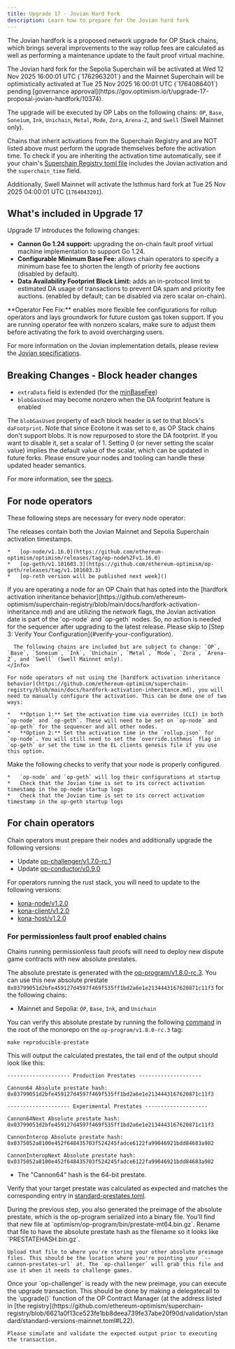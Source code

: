 ```yaml
---
title: Upgrade 17 - Jovian Hard Fork
description: Learn how to prepare for the Jovian hard fork
---
```


The Jovian hardfork is a proposed network upgrade for OP Stack chains, which brings several improvements to the way rollup fees are calculated as well as performing a maintenance update to the fault proof virtual machine.

<Info>
  The Jovian hard fork for the Sepolia Superchain will be activated at Wed 12 Nov 2025 16:00:01 UTC (`1762963201`) and the Mainnet Superchain will be optimistically activated at Tue 25 Nov 2025 16:00:01 UTC (`1764086401`) pending [governance approval](https://gov.optimism.io/t/upgrade-17-proposal-jovian-hardfork/10374).

  The upgrade will be executed by OP Labs on the following chains: `OP`, `Base`, `Soneium`, `Ink`, `Unichain`, `Metal`, `Mode`, `Zora`, `Arena-Z`, and `Swell` (Swell Mainnet only).

  Chains that inherit activations from the Superchain Registry and are NOT listed above must perform the upgrade themselves before the activation time. To check if you are inheriting the activation time automatically, see if your chain's [Superchain Registry toml file](https://github.com/ethereum-optimism/superchain-registry/tree/main/superchain/configs) includes the Jovian activation and the `superchain_time` field.

  Additionally, Swell Mainnet will activate the Isthmus hard fork at Tue 25 Nov 2025 04:00:01 UTC (`1764043201`).
</Info>

## What's included in Upgrade 17

Upgrade 17 introduces the following changes:

* **Cannon Go 1.24 support:** upgrading the on-chain fault proof virtual machine implementation to support Go 1.24.
* **Configurable Minimum Base Fee:** allows chain operators to specify a minimum base fee to shorten the length of priority fee auctions (disabled by default).
* **Data Availability Footprint Block Limit:** adds an in-protocol limit to estimated DA usage of transactions to prevent DA spam and priority fee auctions. (enabled by default; can be disabled via zero scalar on-chain).

<Info>
**Operator Fee Fix:** enables more flexible fee configurations for rollup operators and lays groundwork for future custom gas token support. If you are running operator fee with nonzero scalars, make sure to adjust them before activating the fork to avoid overcharging users.
</Info>

For more information on the Jovian implementation details, please review the [Jovian specifications](https://specs.optimism.io/protocol/jovian/overview.html).

## Breaking Changes - Block header changes

* `extraData` field is extended (for the [minBaseFee](https://specs.optimism.io/protocol/jovian/exec-engine.html#minimum-base-fee-in-block-header))
* `blobGasUsed` may become nonzero when the DA footprint feature is enabled

The `blobGasUsed` property of each block header is set to that block's `daFootprint`. Note that since Ecotone it was set to `0`, as OP Stack chains don't support blobs. It is now repurposed to store the DA footprint. If you want to disable it, set a scalar of 1. Setting 0 (or never setting the scalar value) implies the default value of the scalar, which can be updated in future forks. Please ensure your nodes and tooling can handle these updated header semantics.

For more information, see the [specs](https://specs.optimism.io/protocol/jovian/exec-engine.html#da-footprint-block-limit).

## For node operators

These following steps are necessary for every node operator:

<Steps>
  <Step title="Update to the latest release">
  The releases contain both the Jovian Mainnet and Sepolia Superchain activation timestamps.
  
    *   [op-node/v1.16.0](https://github.com/ethereum-optimism/optimism/releases/tag/op-node%2Fv1.16.0)
    *   [op-geth/v1.101603.3](https://github.com/ethereum-optimism/op-geth/releases/tag/v1.101603.3)
    *   [op-reth version will be published next week]()
  </Step>

  <Step title="Configure the Jovian activation date">
  <Info>
      If you are operating a node for an OP Chain that has opted into the [hardfork activation inheritance behavior](https://github.com/ethereum-optimism/superchain-registry/blob/main/docs/hardfork-activation-inheritance.md) and are utilizing the network flags, the Jovian activation date is part of the `op-node` and `op-geth` nodes. So, no action is needed for the sequencer after upgrading to the latest release. Please skip to [Step 3: Verify Your Configuration](#verify-your-configuration).
  
      The following chains are included but are subject to change: `OP`, `Base`, `Soneium`, `Ink`, `Unichain`, `Metal`, `Mode`, `Zora`, `Arena-Z`, and `Swell` (Swell Mainnet only).
    </Info>
  
    For node operators of not using the [hardfork activation inheritance behavior](https://github.com/ethereum-optimism/superchain-registry/blob/main/docs/hardfork-activation-inheritance.md), you will need to manually configure the activation. This can be done one of two ways:
  
    *   **Option 1:** Set the activation time via overrides (CLI) in both `op-node` and `op-geth`. These will need to be set on `op-node` and `op-geth` for the sequencer and all other nodes.
    *   **Option 2:** Set the activation time in the `rollup.json` for `op-node`. You will still need to set the `override.isthmus` flag in `op-geth` or set the time in the EL clients genesis file if you use this option. 
    
  </Step>

  <Step title="Verify Your Configuration">
  Make the following checks to verify that your node is properly configured.
  
    *   `op-node` and `op-geth` will log their configurations at startup
    *   Check that the Jovian time is set to its correct activation timestamp in the op-node startup logs
    *   Check that the Jovian time is set to its correct activation timestamp in the op-geth startup logs
  </Step>
</Steps>

## For chain operators

Chain operators must prepare their nodes and additionally upgrade the following versions:

* Update [op-challenger/v1.7.0-rc.1](https://github.com/ethereum-optimism/optimism/releases/tag/op-challenger%2Fv1.7.0-rc.1)
* Update [op-conductor/v0.9.0](https://github.com/ethereum-optimism/optimism/releases/tag/op-conductor%2Fv0.9.0)


For operators running the rust stack, you will need to update to the following versions:

  *   [kona-node/v1.2.0](https://github.com/op-rs/kona/releases/tag/kona-node%2Fv1.2.0)
  *   [kona-client/v1.2.0](https://github.com/op-rs/kona/releases/tag/kona-client%2Fv1.2.0)
  *   [kona-host/v1.2.0](https://github.com/op-rs/kona/releases/tag/kona-host%2Fv1.2.0)


### For permissionless fault proof enabled chains

Chains running permissionless fault proofs will need to deploy new dispute game contracts with new absolute prestates.

<Steps>
  <Step title="Verify the new absolute prestate">

  The absolute prestate is generated with the [op-program/v1.8.0-rc.3](https://github.com/ethereum-optimism/optimism/tree/op-program/v1.8.0-rc.3). You can use this new absolute prestate `0x03799051d2bfe459127d4597f469f535ff1bd2a6e1e2134443167620871c11f3` for the following chains:

  *   Mainnet and Sepolia: `OP`, `Base`, `Ink`, and `Unichain`

  You can verify this absolute prestate by running the following [command](https://github.com/ethereum-optimism/optimism/blob/3ebc32348de4bb064990d117d2dcfa1e115e187b/Makefile#L134-L136) in the root of the monorepo on the `op-program/v1.8.0-rc.3` tag:

  ```shell
  make reproducible-prestate
  ```

  This will output the calculated prestates, the tail end of the output should look like this:

  ```shell
  -------------------- Production Prestates --------------------

  Cannon64 Absolute prestate hash: 
  0x03799051d2bfe459127d4597f469f535ff1bd2a6e1e2134443167620871c11f3

  -------------------- Experimental Prestates --------------------

  Cannon64Next Absolute prestate hash: 
  0x03799051d2bfe459127d4597f469f535ff1bd2a6e1e2134443167620871c11f3

  CannonInterop Absolute prestate hash: 
  0x0375052a8100e452f648435703f524245fadce6122fa99046921bdd84683a982

  CannonInteropNext Absolute prestate hash: 
  0x0375052a8100e452f648435703f524245fadce6122fa99046921bdd84683a982
  ```

  *   The "Cannon64" hash is the 64-bit prestate.

  Verify that your target prestate was calculated as expected and matches the corresponding entry in
  [standard-prestates.toml](https://github.com/ethereum-optimism/superchain-registry/blob/main/validation/standard/standard-prestates.toml).
  </Step>

  <Step title="Upload your new preimage file">
    During the previous step, you also generated the preimage of the absolute prestate, which is the op-program serialized into a binary file. You'll find that new file at `optimism/op-program/bin/prestate-mt64.bin.gz`. Rename that file to have the absolute prestate hash as the filename so it looks like `PRESTATEHASH.bin.gz`.

    Upload that file to where you're storing your other absolute preimage files. This should be the location where you're pointing your `--cannon-prestates-url` at. The `op-challenger` will grab this file and use it when it needs to challenge games.
  </Step>

  <Step title="Execute the upgrade">
    Once your `op-challenger` is ready with the new preimage, you can execute the upgrade transaction. This should be done by making a delegatecall to the `upgrade()` function of the OP Contract Manager (at the address listed in [the registry](https://github.com/ethereum-optimism/superchain-registry/blob/6621a0f13ce523fe1bb8deea739fe37abe20f90d/validation/standard/standard-versions-mainnet.toml#L22).

    Please simulate and validate the expected output prior to executing the transaction.
  </Step>
</Steps>
